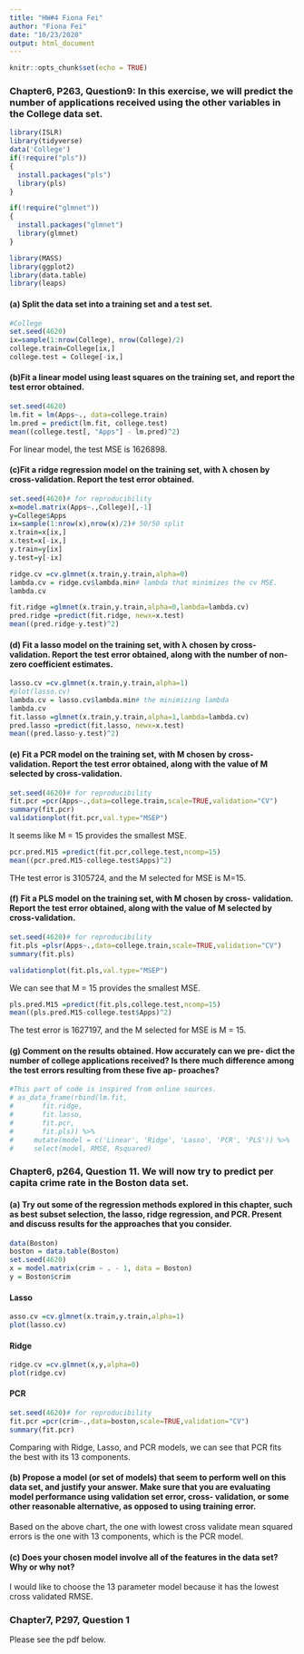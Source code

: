 ```yaml
---
title: "HW#4 Fiona Fei"
author: "Fiona Fei"
date: "10/23/2020"
output: html_document
---
```


```r
knitr::opts_chunk$set(echo = TRUE)
```

### Chapter6, P263, Question9: In this exercise, we will predict the number of applications received using the other variables in the College data set.

```r
library(ISLR)
library(tidyverse)
data('College')
if(!require("pls"))
{
  install.packages("pls")
  library(pls)
}

if(!require("glmnet"))
{
  install.packages("glmnet")
  library(glmnet)
}

library(MASS)
library(ggplot2)
library(data.table)
library(leaps)
```

#### (a) Split the data set into a training set and a test set.
```r
#College
set.seed(4620)
ix=sample(1:nrow(College), nrow(College)/2)
college.train=College[ix,]
college.test = College[-ix,]
```


#### (b)Fit a linear model using least squares on the training set, and report the test error obtained.

```r
set.seed(4620)
lm.fit = lm(Apps~., data=college.train)
lm.pred = predict(lm.fit, college.test)
mean((college.test[, "Apps"] - lm.pred)^2)

```

For linear model, the test MSE is 1626898.

#### (c)Fit a ridge regression model on the training set, with λ chosen by cross-validation. Report the test error obtained.

```r
set.seed(4620)# for reproducibility
x=model.matrix(Apps~.,College)[,-1]
y=College$Apps
ix=sample(1:nrow(x),nrow(x)/2)# 50/50 split
x.train=x[ix,]
x.test=x[-ix,]
y.train=y[ix]
y.test=y[-ix]

```


```r
ridge.cv =cv.glmnet(x.train,y.train,alpha=0)
lambda.cv = ridge.cv$lambda.min# lambda that minimizes the cv MSE.
lambda.cv
```

```r
fit.ridge =glmnet(x.train,y.train,alpha=0,lambda=lambda.cv)
pred.ridge =predict(fit.ridge, newx=x.test)
mean((pred.ridge-y.test)^2)
```


#### (d) Fit a lasso model on the training set, with λ chosen by cross- validation. Report the test error obtained, along with the number of non-zero coefficient estimates.

```r
lasso.cv =cv.glmnet(x.train,y.train,alpha=1)
#plot(lasso.cv)
lambda.cv = lasso.cv$lambda.min# the minimizing lambda
lambda.cv
fit.lasso =glmnet(x.train,y.train,alpha=1,lambda=lambda.cv)
pred.lasso =predict(fit.lasso, newx=x.test)
mean((pred.lasso-y.test)^2)

```

#### (e) Fit a PCR model on the training set, with M chosen by cross- validation. Report the test error obtained, along with the value of M selected by cross-validation.

```r
set.seed(4620)# for reproducibility
fit.pcr =pcr(Apps~.,data=college.train,scale=TRUE,validation="CV")
summary(fit.pcr)
validationplot(fit.pcr,val.type="MSEP")

```

It seems like M = 15 provides the smallest MSE.

```r
pcr.pred.M15 =predict(fit.pcr,college.test,ncomp=15)
mean((pcr.pred.M15-college.test$Apps)^2)

```

THe test error is 3105724, and the M selected for MSE is M=15.

#### (f) Fit a PLS model on the training set, with M chosen by cross- validation. Report the test error obtained, along with the value of M selected by cross-validation.
```r
set.seed(4620)# for reproducibility
fit.pls =plsr(Apps~.,data=college.train,scale=TRUE,validation="CV")
summary(fit.pls)


```
```r
validationplot(fit.pls,val.type="MSEP")

```
We can see that M = 15 provides the smallest MSE. 

```r

pls.pred.M15 =predict(fit.pls,college.test,ncomp=15)
mean((pls.pred.M15-college.test$Apps)^2)
```

The test error is 1627197, and the M selected for MSE is M = 15.

#### (g) Comment on the results obtained. How accurately can we pre- dict the number of college applications received? Is there much difference among the test errors resulting from these five ap- proaches?

```r
#This part of code is inspired from online sources.
# as_data_frame(rbind(lm.fit,
#       fit.ridge,
#       fit.lasso,
#       fit.pcr,
#       fit.pls)) %>%
#     mutate(model = c('Linear', 'Ridge', 'Lasso', 'PCR', 'PLS')) %>%
#     select(model, RMSE, Rsquared)

```



### Chapter6, p264, Question 11. We will now try to predict per capita crime rate in the Boston data set.

#### (a) Try out some of the regression methods explored in this chapter, such as best subset selection, the lasso, ridge regression, and PCR. Present and discuss results for the approaches that you consider.

```r
data(Boston)
boston = data.table(Boston)
set.seed(4620)
x = model.matrix(crim ~ . - 1, data = Boston)
y = Boston$crim

```

#### Lasso
```r
asso.cv =cv.glmnet(x.train,y.train,alpha=1)
plot(lasso.cv)


```


#### Ridge
```r

ridge.cv =cv.glmnet(x,y,alpha=0)
plot(ridge.cv)


```

#### PCR
```r
set.seed(4620)# for reproducibility
fit.pcr =pcr(crim~.,data=boston,scale=TRUE,validation="CV")
summary(fit.pcr)


```

Comparing with Ridge, Lasso, and PCR models, we can see that PCR fits the best with its 13 components.


#### (b) Propose a model (or set of models) that seem to perform well on this data set, and justify your answer. Make sure that you are evaluating model performance using validation set error, cross- validation, or some other reasonable alternative, as opposed to using training error.

Based on the above chart, the one with lowest cross validate mean squared errors is the one with 13 components, which is the PCR model. 

#### (c) Does your chosen model involve all of the features in the data set? Why or why not?

I would like to choose the 13 parameter model because it has the lowest cross validated RMSE.


### Chapter7, P297, Question 1

Please see the pdf below.

